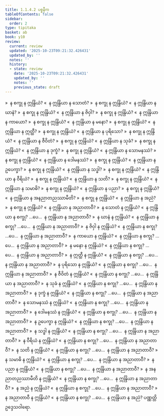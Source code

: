 ```yaml
---
title: 1.1.4.2 ပစ္စနီက
tableOfContents: false
sidebar:
  order: 2
type: tipitaka
basket: ab
book: y10
review:
  current: review
  updated: '2025-10-23T09:21:32.426431'
  updated_by: ''
  notes: ''
  history:
  - state: review
    date: '2025-10-23T09:21:32.426431'
    updated_by: ''
    notes: ''
    previous_state: draft
---
```



<ReviewStatus review={frontmatter.review} showDetails={true} />

<HypothesisAnnotation frontmatter={frontmatter} />

<DynamicBreadcrumb />

<Division number="72" book="y10" e="ch" v="35" p="83">

<Paragraph number="473" book="y10">
»  န စက္ခု န ဣန္ဒြိယံ?
</Paragraph>

<Paragraph number="474" book="y10">
«  န ဣန္ဒြိယာ န သောတံ?
</Paragraph>

<Paragraph number="475" book="y10">
»  န စက္ခု န ဣန္ဒြိယံ?
</Paragraph>

<Paragraph number="476" book="y10">
«  န ဣန္ဒြိယာ န ဃာနံ?
</Paragraph>

<Paragraph number="477" book="y10">
»  န စက္ခု န ဣန္ဒြိယံ?
</Paragraph>

<Paragraph number="478" book="y10">
«  န ဣန္ဒြိယာ န ဇိဝှါ?
</Paragraph>

<Paragraph number="479" book="y10">
»  န စက္ခု န ဣန္ဒြိယံ?
</Paragraph>

<Paragraph number="480" book="y10">
«  န ဣန္ဒြိယာ န ကာယော?
</Paragraph>

<Paragraph number="481" book="y10">
»  န စက္ခု န ဣန္ဒြိယံ?
</Paragraph>

<Paragraph number="482" book="y10">
«  န ဣန္ဒြိယာ န မနော?
</Paragraph>

<Paragraph number="483" book="y10">
»  န စက္ခု န ဣန္ဒြိယံ?
</Paragraph>

<Paragraph number="484" book="y10">
«  န ဣန္ဒြိယာ န ဣတ္ထီ?
</Paragraph>

<Paragraph number="485" book="y10">
»  န စက္ခု န ဣန္ဒြိယံ?
</Paragraph>

<Paragraph number="486" book="y10">
«  န ဣန္ဒြိယာ န ပုရိသော?
</Paragraph>

<Paragraph number="487" book="y10">
»  န စက္ခု န ဣန္ဒြိယံ?
</Paragraph>

<Paragraph number="488" book="y10">
«  န ဣန္ဒြိယာ န ဇီဝိတံ?
</Paragraph>

<Paragraph number="489" book="y10">
»  န စက္ခု န ဣန္ဒြိယံ?
</Paragraph>

<Paragraph number="490" book="y10">
«  န ဣန္ဒြိယာ န သုခံ?
</Paragraph>

<Paragraph number="491" book="y10">
»  န စက္ခု န ဣန္ဒြိယံ?
</Paragraph>

<Paragraph number="492" book="y10">
«  န ဣန္ဒြိယာ န ဒုက္ခံ?
</Paragraph>

<Paragraph number="493" book="y10">
»  န စက္ခု န ဣန္ဒြိယံ?
</Paragraph>

<Paragraph number="494" book="y10">
«  န ဣန္ဒြိယာ န သောမနဿံ?
</Paragraph>

<Paragraph number="495" book="y10">
»  န စက္ခု န ဣန္ဒြိယံ?
</Paragraph>

<Paragraph number="496" book="y10">
«  န ဣန္ဒြိယာ န ဒေါမနဿံ?
</Paragraph>

<Paragraph number="497" book="y10">
»  န စက္ခု န ဣန္ဒြိယံ?
</Paragraph>

<Paragraph number="498" book="y10">
«  န ဣန္ဒြိယာ န ဥပေက္ခာ?
</Paragraph>

<Paragraph number="499" book="y10">
»  န စက္ခု န ဣန္ဒြိယံ?
</Paragraph>

<Paragraph number="500" book="y10">
«  န ဣန္ဒြိယာ န သဒ္ဓါ?
</Paragraph>

<Paragraph number="501" book="y10">
»  န စက္ခု န ဣန္ဒြိယံ?
</Paragraph>

<Paragraph number="502" book="y10">
«  န ဣန္ဒြိယာ န ဝီရိယံ?
</Paragraph>

<Paragraph number="503" book="y10">
»  န စက္ခု န ဣန္ဒြိယံ?
</Paragraph>

<Paragraph number="504" book="y10">
«  န ဣန္ဒြိယာ န သတိ?
</Paragraph>

<Paragraph number="505" book="y10">
»  န စက္ခု န ဣန္ဒြိယံ?
</Paragraph>

<Paragraph number="506" book="y10">
«  န ဣန္ဒြိယာ န သမာဓိ?
</Paragraph>

<Paragraph number="507" book="y10">
»  န စက္ခု န ဣန္ဒြိယံ?
</Paragraph>

<Paragraph number="508" book="y10">
«  န ဣန္ဒြိယာ န ပညာ?
</Paragraph>

<Paragraph number="509" book="y10">
»  န စက္ခု န ဣန္ဒြိယံ?
</Paragraph>

<Paragraph number="510" book="y10">
«  န ဣန္ဒြိယာ န အနညာတညဿာမီတိ?
</Paragraph>

<Paragraph number="511" book="y10">
»  န စက္ခု န ဣန္ဒြိယံ?
</Paragraph>

<Paragraph number="512" book="y10">
«  န ဣန္ဒြိယာ န အညံ?
</Paragraph>

<Paragraph number="513" book="y10">
»  န စက္ခု န ဣန္ဒြိယံ?
</Paragraph>

<Paragraph number="514" book="y10">
«  န ဣန္ဒြိယာ န အညာတာဝီ?
</Paragraph>

</Division>
<Division number="73" book="y10" e="ch" v="35" p="84">

<Paragraph number="515" book="y10">
»  န သောတံ န ဣန္ဒြိယံ?
</Paragraph>

<Paragraph number="516" book="y10">
«  န ဣန္ဒြိယာ န စက္ခု? …ပေ…  န ဣန္ဒြိယာ န အညာတာဝီ?
</Paragraph>

</Division>
<Division number="74" book="y10" e="ch" v="35" p="84">

<Paragraph number="517" book="y10">
»  န ဃာနံ န ဣန္ဒြိယံ?
</Paragraph>

<Paragraph number="518" book="y10">
«  န ဣန္ဒြိယာ န စက္ခု? …ပေ…  န ဣန္ဒြိယာ န အညာတာဝီ?
</Paragraph>

</Division>
<Division number="75" book="y10" e="ch" v="35" p="84">

<Paragraph number="519" book="y10">
»  န ဇိဝှါ န ဣန္ဒြိယံ?
</Paragraph>

<Paragraph number="520" book="y10">
«  န ဣန္ဒြိယာ န စက္ခု? …ပေ…  န ဣန္ဒြိယာ န အညာတာဝီ?
</Paragraph>

</Division>
<Division number="76" book="y10" e="ch" v="35" p="84">

<Paragraph number="521" book="y10">
»  န ကာယော န ဣန္ဒြိယံ?
</Paragraph>

<Paragraph number="522" book="y10">
«  န ဣန္ဒြိယာ န စက္ခု? …ပေ…  န ဣန္ဒြိယာ န အညာတာဝီ?
</Paragraph>

</Division>
<Division number="77" book="y10" e="ch" v="35" p="84">

<Paragraph number="523" book="y10">
»  န မနော န ဣန္ဒြိယံ?
</Paragraph>

<Paragraph number="524" book="y10">
«  န ဣန္ဒြိယာ န စက္ခု? …ပေ…  န ဣန္ဒြိယာ န အညာတာဝီ?
</Paragraph>

</Division>
<Division number="78" book="y10" e="ch" v="35" p="84">

<Paragraph number="525" book="y10">
»  န ဣတ္ထီ န ဣန္ဒြိယံ?
</Paragraph>

<Paragraph number="526" book="y10">
«  န ဣန္ဒြိယာ န စက္ခု? …ပေ…  န ဣန္ဒြိယာ န အညာတာဝီ?
</Paragraph>

</Division>
<Division number="79" book="y10" e="ch" v="35" p="84">

<Paragraph number="527" book="y10">
»  န ပုရိသော န ဣန္ဒြိယံ?
</Paragraph>

<Paragraph number="528" book="y10">
«  န ဣန္ဒြိယာ န စက္ခု? …ပေ…  န ဣန္ဒြိယာ န အညာတာဝီ?
</Paragraph>

</Division>
<Division number="80" book="y10" e="ch" v="35" p="84">

<Paragraph number="529" book="y10">
»  န ဇီဝိတံ န ဣန္ဒြိယံ?
</Paragraph>

<Paragraph number="530" book="y10">
«  န ဣန္ဒြိယာ န စက္ခု? …ပေ…  န ဣန္ဒြိယာ န အညာတာဝီ?
</Paragraph>

</Division>
<Division number="81" book="y10" e="ch" v="35" p="85">

<Paragraph number="531" book="y10">
»  န သုခံ န ဣန္ဒြိယံ?
</Paragraph>

<Paragraph number="532" book="y10">
«  န ဣန္ဒြိယာ န စက္ခု? …ပေ…  န ဣန္ဒြိယာ န အညာတာဝီ?
</Paragraph>

</Division>
<Division number="82" book="y10" e="ch" v="35" p="85">

<Paragraph number="533" book="y10">
»  န ဒုက္ခံ န ဣန္ဒြိယံ?
</Paragraph>

<Paragraph number="534" book="y10">
«  န ဣန္ဒြိယာ န စက္ခု? …ပေ…  န ဣန္ဒြိယာ န အညာတာဝီ?
</Paragraph>

</Division>
<Division number="83" book="y10" e="ch" v="35" p="85">

<Paragraph number="535" book="y10">
»  န သောမနဿံ န ဣန္ဒြိယံ?
</Paragraph>

<Paragraph number="536" book="y10">
«  န ဣန္ဒြိယာ န စက္ခု? …ပေ…  န ဣန္ဒြိယာ န အညာတာဝီ?
</Paragraph>

</Division>
<Division number="84" book="y10" e="ch" v="35" p="85">

<Paragraph number="537" book="y10">
»  န ဒေါမနဿံ န ဣန္ဒြိယံ?
</Paragraph>

<Paragraph number="538" book="y10">
«  န ဣန္ဒြိယာ န စက္ခု? …ပေ…  န ဣန္ဒြိယာ န အညာတာဝီ?
</Paragraph>

</Division>
<Division number="85" book="y10" e="ch" v="35" p="85">

<Paragraph number="539" book="y10">
»  န ဥပေက္ခာ န ဣန္ဒြိယံ?
</Paragraph>

<Paragraph number="540" book="y10">
«  န ဣန္ဒြိယာ န စက္ခု? …ပေ…  န ဣန္ဒြိယာ န အညာတာဝီ?
</Paragraph>

</Division>
<Division number="86" book="y10" e="ch" v="35" p="85">

<Paragraph number="541" book="y10">
»  န သဒ္ဓါ န ဣန္ဒြိယံ?
</Paragraph>

<Paragraph number="542" book="y10">
«  န ဣန္ဒြိယာ န စက္ခု? …ပေ…  န ဣန္ဒြိယာ န အညာတာဝီ?
</Paragraph>

</Division>
<Division number="87" book="y10" e="ch" v="35" p="85">

<Paragraph number="543" book="y10">
»  န ဝီရိယံ န ဣန္ဒြိယံ?
</Paragraph>

<Paragraph number="544" book="y10">
«  န ဣန္ဒြိယာ န စက္ခု? …ပေ…  န ဣန္ဒြိယာ န အညာတာဝီ?
</Paragraph>

</Division>
<Division number="88" book="y10" e="ch" v="35" p="85">

<Paragraph number="545" book="y10">
»  န သတိ န ဣန္ဒြိယံ?
</Paragraph>

<Paragraph number="546" book="y10">
«  န ဣန္ဒြိယာ န စက္ခု? …ပေ…  န ဣန္ဒြိယာ န အညာတာဝီ?
</Paragraph>

</Division>
<Division number="89" book="y10" e="ch" v="35" p="85">

<Paragraph number="547" book="y10">
»  န သမာဓိ န ဣန္ဒြိယံ?
</Paragraph>

<Paragraph number="548" book="y10">
«  န ဣန္ဒြိယာ န စက္ခု? …ပေ…  န ဣန္ဒြိယာ န အညာတာဝီ?
</Paragraph>

</Division>
<Division number="90" book="y10" e="ch" v="35" p="85">

<Paragraph number="549" book="y10">
»  န ပညာ န ဣန္ဒြိယံ?
</Paragraph>

<Paragraph number="550" book="y10">
«  န ဣန္ဒြိယာ န စက္ခု? …ပေ…  န ဣန္ဒြိယာ န အညာတာဝီ?
</Paragraph>

</Division>
<Division number="91" book="y10" e="ch" v="35" p="85">

<Paragraph number="551" book="y10">
»  န အနညာတညဿာမီတိ န ဣန္ဒြိယံ?
</Paragraph>

<Paragraph number="552" book="y10">
«  န ဣန္ဒြိယာ န စက္ခု? …ပေ…  န ဣန္ဒြိယာ န အညာတာဝီ?
</Paragraph>

</Division>
<Division number="92" book="y10" e="ch" v="35" p="85">

<Paragraph number="553" book="y10">
»  န အညံ န ဣန္ဒြိယံ?
</Paragraph>

<Paragraph number="554" book="y10">
«  န ဣန္ဒြိယာ န စက္ခု? …ပေ…  န ဣန္ဒြိယာ န အညာတာဝီ?
</Paragraph>

</Division>
<Division number="93" book="y10" e="ch" v="35" p="85">

<Paragraph number="555" book="y10">
»  န အညာတာဝီ န ဣန္ဒြိယံ?
</Paragraph>

<Paragraph number="556" book="y10">
«  န ဣန္ဒြိယာ န စက္ခု? …ပေ…  န ဣန္ဒြိယာ န အညံ?

</Paragraph>
</Division>

<Paragraph number="557" type="center" book="y10">
ပဏ္ဏတ္တိဥဒ္ဒေသဝါရော.
</Paragraph>